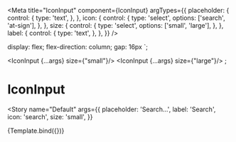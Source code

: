 
<Meta
  title="IconInput"
  component={IconInput}
  argTypes={{
    placeholder: {
      control: {
        type: 'text',
      },
    },
    icon: {
      control: {
        type: 'select',
        options: ['search', 'at-sign'],
      },
    },
    size: {
      control: {
        type: 'select',
        options: ['small', 'large'],
      },
    },
    label: {
      control: {
        type: 'text',
      },
    },
  }}
/>

  display: flex;
  flex-direction: column;
  gap: 16px
`;

  <IconInput {...args} size={"small"}/>
  <IconInput {...args} size={"large"}/>
</Wrapper>;

# IconInput

<Story
  name="Default"
  args={{
    placeholder: 'Search…',
    label: 'Search',
    icon: 'search',
    size: 'small',
  }}
>
  {Template.bind({})}
</Story>
